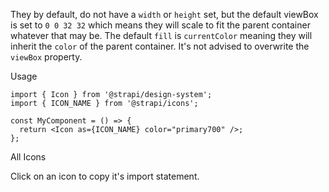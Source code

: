 

<Meta of={IconsStories} name="Docs" />

<Title>Icons</Title>

They by default, do not have a `width` or `height` set, but the default viewBox is set to `0 0 32 32` which means they
will scale to fit the parent container whatever that may be. The default `fill` is `currentColor` meaning they will
inherit the `color` of the parent container. It's not advised to overwrite the `viewBox` property.

<Subtitle>Usage</Subtitle>

```tsx
import { Icon } from '@strapi/design-system';
import { ICON_NAME } from '@strapi/icons';

const MyComponent = () => {
  return <Icon as={ICON_NAME} color="primary700" />;
};
```

<Subtitle>All Icons</Subtitle>

Click on an icon to copy it's import statement.

<Controls of={IconsStories.All} />

<Canvas of={IconsStories.All} />
